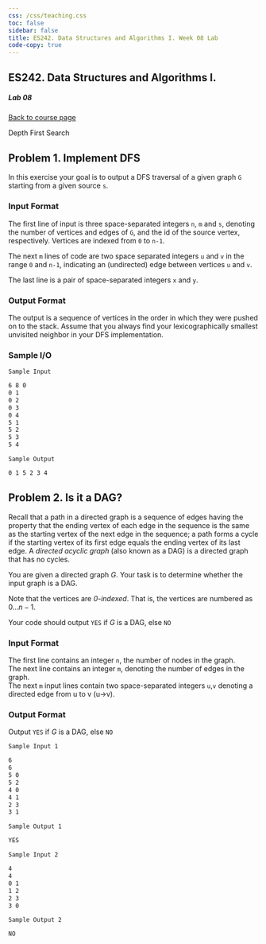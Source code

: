 ```yaml
---
css: /css/teaching.css
toc: false
sidebar: false
title: ES242. Data Structures and Algorithms I. Week 08 Lab
code-copy: true
---
```


:::{.column-body-outset}

## ES242. Data Structures and Algorithms I.

##### Lab 08

[Back to course page](../index.qmd)

:::{.callout-warning appearance="minimal"}
Depth First Search
:::


:::{.callout-note collapse="true" icon="false"}

# Problem 1. Implement DFS

In this exercise your goal is to output a DFS traversal of a given graph `G` starting from a given source `s`.


### Input Format


The first line of input is three space-separated integers `n`, `m` and `s`, denoting the number of vertices and edges of `G`, and the id of the source vertex, respectively. Vertices are indexed from `0` to `n-1`.

The next `m` lines of code are two space separated integers `u` and `v` in the range `0` and `n-1`, indicating an (undirected) edge between vertices `u` and `v`.

The last line is a pair of space-separated integers `x` and `y`.

### Output Format

The output is a sequence of vertices in the order in which they were pushed on to the stack. Assume that you always find your lexicographically smallest unvisited neighbor in your DFS implementation. 

### Sample I/O

`Sample Input`

```default
6 8 0
0 1
0 2
0 3
0 4
5 1
5 2
5 3
5 4
```

`Sample Output`

```default
0 1 5 2 3 4
```

:::



:::{.callout-note collapse="true" icon="false"}

# Problem 2. Is it a DAG?

Recall that a path in a directed graph is a sequence of edges having the property that the ending vertex of each edge in the sequence is the same as the starting vertex of the next edge in the sequence; a path forms a cycle if the starting vertex of its first edge equals the ending vertex of its last edge. A _directed acyclic graph_ (also known as a DAG) is a directed graph that has no cycles.

You are given a directed graph $G$. Your task is to determine whether the input graph is a DAG.

Note that the vertices are _0-indexed_. That is, the vertices are numbered as $0 \ldots n-1$.

Your code should output `YES` if $G$ is a DAG, else `NO`

### Input Format

The first line contains an integer `n`, the number of nodes in the graph. <br>
The next line contains an integer `m`, denoting the number of edges in the graph. <br>
The next `m` input lines contain two space-separated integers `u`,`v` denoting a directed edge from u to v (u->v).

### Output Format

Output `YES` if $G$ is a DAG, else `NO`

`Sample Input 1`

```default
6
6
5 0
5 2
4 0
4 1
2 3
3 1
```

`Sample Output 1`

```default
YES
```

`Sample Input 2`

```default
4
4
0 1
1 2
2 3
3 0
```

`Sample Output 2`

```default
NO
```
  
  
:::



:::